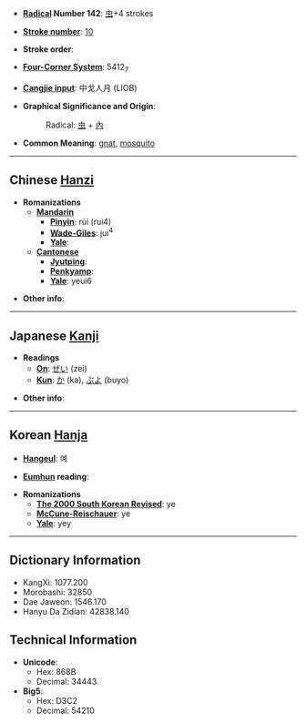 * '''[[Wiktionary:Chinese radical index| Radical]] Number 142''': [[Wiktionary:Chinese radical index 虫|虫]]+4 strokes

* '''[[Wiktionary:Chinese total strokes index|Stroke number]]''': [[Wiktionary:Chinese total strokes index 10|10]]

* '''Stroke order''': 

* '''[[Wiktionary:Chinese four corner index|Four-Corner System]]''': 5412<sub>7</sub>

* '''[[Wiktionary:Chinese Cangjie index|Cangjie input]]''': 中戈人月 (LIOB)

* '''Graphical Significance and Origin''':
*:Radical: [[虫]] + [[內]]

* '''Common Meaning''': [[gnat]], [[mosquito]]

----

== Chinese [[Hanzi]] ==

* '''Romanizations'''
** '''[[Mandarin]]'''
*** '''[[Pinyin]]''': rùi (rui4)
*** '''[[Wade-Giles]]''': jui<sup>4</sup>
*** '''[[Yale]]''': 
** '''[[Cantonese]]'''
*** '''[[Jyutping]]''':
*** '''[[Penkyamp]]''': 
*** '''[[Yale]]''': yeui6

* '''Other info''': 

----

== Japanese [[Kanji]] ==

* '''Readings'''
** '''[[On]]''': [[ぜい]] (zei)
** '''[[Kun]]''': [[か]] (ka), [[ぶよ]] (buyo)

* '''Other info''':  

----

== Korean [[Hanja]] ==

* '''[[Hangeul]]''': 예

* '''[[Eumhun]] reading''': 

* '''Romanizations'''
** '''[[The 2000 South Korean Revised Romanization|The 2000 South Korean Revised]]''': ye
** '''[[McCune-Reischauer]]''': ye
** '''[[Yale]]''': yey

----

== Dictionary Information ==

* KangXi: 1077.200
* Morobashi: 32850
* Dae Jaweon: 1546.170
* Hanyu Da Zidian: 42838.140

== Technical Information ==

* '''Unicode''':
** Hex: 868B
** Decimal: 34443
* '''Big5''':
** Hex: D3C2
** Decimal: 54210